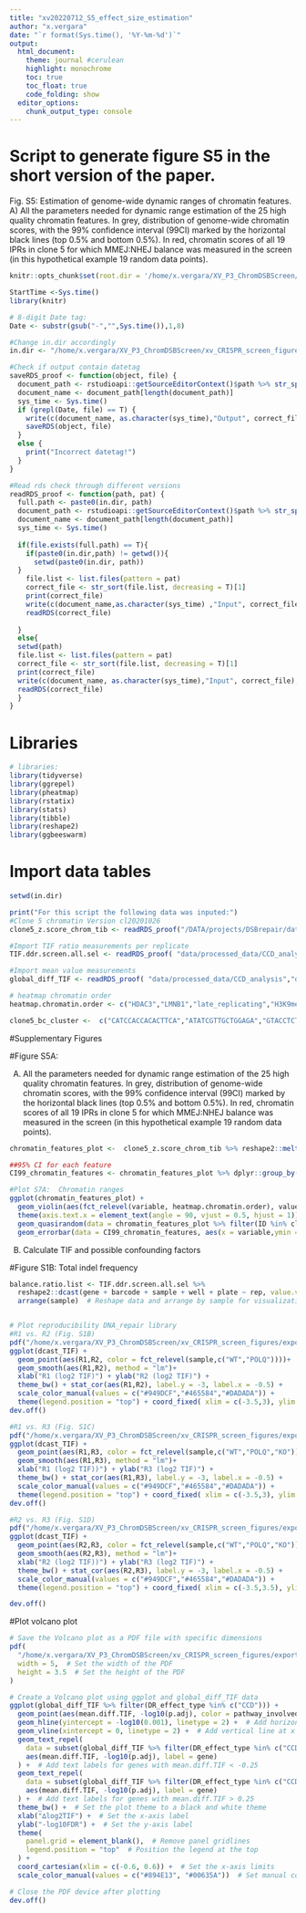 ```yaml
---
title: "xv20220712_S5_effect_size_estimation"
author: "x.vergara"
date: "`r format(Sys.time(), '%Y-%m-%d')`"
output:
  html_document:
    theme: journal #cerulean
    highlight: monochrome
    toc: true
    toc_float: true
    code_folding: show
  editor_options:
    chunk_output_type: console
---
```

# Script to generate figure S5 in the short version of the paper.

Fig. S5: Estimation of genome-wide dynamic ranges of chromatin features. A) All the parameters needed for dynamic range estimation of the 25 high quality chromatin features. In grey, distribution of genome-wide chromatin scores, with the 99% confidence interval (99CI) marked by the horizontal black lines (top 0.5% and bottom 0.5%). In red, chromatin scores of all 19 IPRs in clone 5 for which MMEJ:NHEJ balance was measured in the screen (in this hypothetical example 19 random data points).

```r
knitr::opts_chunk$set(root.dir = '/home/x.vergara/XV_P3_ChromDSBScreen/xv_CRISPR_screen_figures/rmarkdown/xv20210920_paper_scripts/short_version/knit_html/')

StartTime <-Sys.time()
library(knitr)

# 8-digit Date tag:
Date <- substr(gsub("-","",Sys.time()),1,8)

#Change in.dir accordingly
in.dir <- "/home/x.vergara/XV_P3_ChromDSBScreen/xv_CRISPR_screen_figures/"

#Check if output contain datetag
saveRDS_proof <- function(object, file) {
  document_path <- rstudioapi::getSourceEditorContext()$path %>% str_split(pattern = "/") %>% unlist()
  document_name <- document_path[length(document_path)]
  sys_time <- Sys.time()
  if (grepl(Date, file) == T) {
    write(c(document_name, as.character(sys_time),"Output", correct_file), file = paste0(in.dir,"log"), ncolumns = 4, sep = "\t", append = T)
    saveRDS(object, file)
  }
  else {
    print("Incorrect datetag!")
  }
}

#Read rds check through different versions
readRDS_proof <- function(path, pat) {
  full.path <- paste0(in.dir, path)
  document_path <- rstudioapi::getSourceEditorContext()$path %>% str_split(pattern = "/") %>% unlist()
  document_name <- document_path[length(document_path)]
  sys_time <- Sys.time()
  
  if(file.exists(full.path) == T){
    if(paste0(in.dir,path) != getwd()){
      setwd(paste0(in.dir, path))
  }
    file.list <- list.files(pattern = pat)
    correct_file <- str_sort(file.list, decreasing = T)[1]
    print(correct_file)
    write(c(document_name,as.character(sys_time) ,"Input", correct_file), file = paste0(in.dir,"log"), ncolumns = 4, sep = "\t", append = T)
    readRDS(correct_file)
    
  }
  else{
  setwd(path)
  file.list <- list.files(pattern = pat)
  correct_file <- str_sort(file.list, decreasing = T)[1]
  print(correct_file)
  write(c(document_name, as.character(sys_time),"Input", correct_file),file = paste0(in.dir,"log"), ncolumns = 4, sep = "\t", append = T)
  readRDS(correct_file)
  }
}
```


# Libraries
```r
# libraries:
library(tidyverse)
library(ggrepel)
library(pheatmap)
library(rstatix)
library(stats)
library(tibble)
library(reshape2)
library(ggbeeswarm)
```

# Import data tables
```r
setwd(in.dir)

print("For this script the following data was inputed:")
#Clone 5 chromatin Version cl20201026
clone5_z.score_chrom_tib <- readRDS_proof("/DATA/projects/DSBrepair/data/R","cl20201026_ChIP_zscore_selection")

#Import TIF ratio measurements per replicate
TIF.ddr.screen.all.sel <- readRDS_proof( "data/processed_data/CCD_analysis","raw_data_TIF")

#Import mean value measurements
global_diff_TIF <- readRDS_proof( "data/processed_data/CCD_analysis","diff_TIF")

# heatmap chromatin order
heatmap.chromatin.order <- c("HDAC3","LMNB1","late_replicating","H3K9me2","H3K9me3","HDAC1","EZH2","H3K27me3","CTCF","SMC3","m5C","HDAC2","POL2","POL2AS2","H3K36me3","TTseq","Dam","H3K79me2","H2AFZ","DNAse","H3K4me3","H4K5acK8ac","H3K4me1","H3K27ac","H3K4me2")

clone5_bc_cluster <-  c("CATCCACCACACTTCA","ATATCGTTGCTGGAGA","GTACCTCTCGATAGTG","TCTTTTGAGGAGCTGA","CATTTCTGATCAATAA","TGGCCAATATTTGTCT","ACTGTCGAGTTGTCCG","GAGCGCGTCACCGGGT","GCGCACCCTTTAATTG","ACCCCTAAAGGCGCTG","CGGCCTGAAGGTCAGG","AGAAAATAATATGACG","TTGAACGCGGGCTCGG","CCGGGGACGTATGCAC","GCTAACATCACGAATC","ATACTATATTTAACGG","TATGGCTGTCGGGTAG","AGGGCGTAAAATATTT","TGTCCCTTAGTACTTT")

```

#Supplementary Figures

#Figure S5A:

A) All the parameters needed for dynamic range estimation of the 25 high quality chromatin features. In grey, distribution of genome-wide chromatin scores, with the 99% confidence interval (99CI) marked by the horizontal black lines (top 0.5% and bottom 0.5%). In red, chromatin scores of all 19 IPRs in clone 5 for which MMEJ:NHEJ balance was measured in the screen (in this hypothetical example 19 random data points).
```r
chromatin_features_plot <-  clone5_z.score_chrom_tib %>% reshape2::melt(id.vars = c("pool","ID","binsize"))

##95% CI for each feature
CI99_chromatin_features <- chromatin_features_plot %>% dplyr::group_by(variable) %>% dplyr::summarise(CI0.5 = quantile(value, 0.005), CI99.5 = quantile(value, 0.995), range = CI99.5 - CI0.5, mean = mean(value))

#Plot S7A:  Chromatin ranges
ggplot(chromatin_features_plot) + 
  geom_violin(aes(fct_relevel(variable, heatmap.chromatin.order), value), fill = "grey70", color = "black") + theme_bw() + 
  theme(axis.text.x = element_text(angle = 90, vjust = 0.5, hjust = 1))+ 
  geom_quasirandom(data = chromatin_features_plot %>% filter(ID %in% clone5_bc_cluster), aes(fct_relevel(variable, heatmap.chromatin.order), value), color = "red", size = 1)  + 
  geom_errorbar(data = CI99_chromatin_features, aes(x = variable,ymin = CI0.5, ymax = CI99.5), color = "black", width = 0.5) 
```

B) Calculate TIF and possible confounding factors


#Figure S1B: Total indel frequency

```r
balance.ratio.list <- TIF.ddr.screen.all.sel %>% 
  reshape2::dcast(gene + barcode + sample + well + plate ~ rep, value.var = "log2TIFratio") %>% 
  arrange(sample)  # Reshape data and arrange by sample for visualization


# Plot reproducibility DNA_repair library
#R1 vs. R2 (Fig. S1B)
pdf("/home/x.vergara/XV_P3_ChromDSBScreen/xv_CRISPR_screen_figures/export/xv20220117_paper_figure_short/supplementary_figures/figure_S7_effect_size/xv20231102_TIF_corplor_R1_R2.pdf",width = 4, height = 4)
ggplot(dcast_TIF) + 
  geom_point(aes(R1,R2, color = fct_relevel(sample,c("WT","POLQ"))))+ 
  geom_smooth(aes(R1,R2), method = "lm")+ 
  xlab("R1 (log2 TIF)") + ylab("R2 (log2 TIF)") + 
  theme_bw() + stat_cor(aes(R1,R2), label.y = -3, label.x = -0.5) +
  scale_color_manual(values = c("#949DCF","#465584","#DADADA")) +
  theme(legend.position = "top") + coord_fixed( xlim = c(-3.5,3), ylim = c(-3.5,3))
dev.off()

#R1 vs. R3 (Fig. S1C)
pdf("/home/x.vergara/XV_P3_ChromDSBScreen/xv_CRISPR_screen_figures/export/xv20220117_paper_figure_short/supplementary_figures/figure_S7_effect_size/xv20231009_TIF_corplor_R1_R3.pdf",width = 4, height = 4)
ggplot(dcast_TIF) + 
  geom_point(aes(R1,R3, color = fct_relevel(sample,c("WT","POLQ","KO"))))+ 
  geom_smooth(aes(R1,R3), method = "lm")+ 
  xlab("R1 (log2 TIF))") + ylab("R3 (log2 TIF)") + 
  theme_bw() + stat_cor(aes(R1,R3), label.y = -3, label.x = -0.5) +
  scale_color_manual(values = c("#949DCF","#465584","#DADADA")) +
  theme(legend.position = "top") + coord_fixed( xlim = c(-3.5,3), ylim = c(-3.5,3))
dev.off()

#R2 vs. R3 (Fig. S1D)
pdf("/home/x.vergara/XV_P3_ChromDSBScreen/xv_CRISPR_screen_figures/export/xv20220117_paper_figure_short/supplementary_figures/figure_S7_effect_size/xv20231009_TIF_corplor_R2_R3.pdf",width = 4, height = 4)
ggplot(dcast_TIF) + 
  geom_point(aes(R2,R3, color = fct_relevel(sample,c("WT","POLQ","KO"))))+ 
  geom_smooth(aes(R2,R3), method = "lm")+ 
  xlab("R2 (log2 TIF))") + ylab("R3 (log2 TIF)") + 
  theme_bw() + stat_cor(aes(R2,R3), label.y = -3, label.x = -0.5) +
  scale_color_manual(values = c("#949DCF","#465584","#DADADA")) +
  theme(legend.position = "top") + coord_fixed( xlim = c(-3.5,3.5), ylim = c(-3.5,3.5))

dev.off()
```
#Plot volcano plot
```r
# Save the Volcano plot as a PDF file with specific dimensions
pdf(
  "/home/x.vergara/XV_P3_ChromDSBScreen/xv_CRISPR_screen_figures/export/xv20220117_paper_figure_short/supplementary_figures/figure_S7_effect_size/xv20231102_volcano_plot_TIF.pdf",
  width = 5,  # Set the width of the PDF
  height = 3.5  # Set the height of the PDF
)

# Create a Volcano plot using ggplot and global_diff_TIF data
ggplot(global_diff_TIF %>% filter(DR_effect_type %in% c("CCD"))) + 
  geom_point(aes(mean.diff.TIF, -log10(p.adj), color = pathway_involved)) +  # Add points using specified aesthetics
  geom_hline(yintercept = -log10(0.001), linetype = 2) +  # Add horizontal line at -log10(0.001)
  geom_vline(xintercept = 0, linetype = 2) +  # Add vertical line at x = 0
  geom_text_repel(
    data = subset(global_diff_TIF %>% filter(DR_effect_type %in% c("CCD")), mean.diff.TIF < -0.25),
    aes(mean.diff.TIF, -log10(p.adj), label = gene)
  ) +  # Add text labels for genes with mean.diff.TIF < -0.25
  geom_text_repel(
    data = subset(global_diff_TIF %>% filter(DR_effect_type %in% c("CCD")), mean.diff.TIF > 0.25),
    aes(mean.diff.TIF, -log10(p.adj), label = gene)
  ) +  # Add text labels for genes with mean.diff.TIF > 0.25
  theme_bw() +  # Set the plot theme to a black and white theme
  xlab("∆log2TIF") +  # Set the x-axis label
  ylab("-log10FDR") +  # Set the y-axis label
  theme(
    panel.grid = element_blank(),  # Remove panel gridlines
    legend.position = "top"  # Position the legend at the top
  ) +
  coord_cartesian(xlim = c(-0.6, 0.6)) +  # Set the x-axis limits
  scale_color_manual(values = c("#894E13", "#00635A"))  # Set manual color values

# Close the PDF device after plotting
dev.off()
```